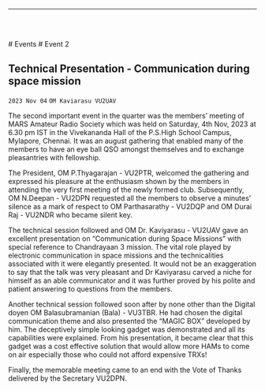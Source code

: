 
<Layout>

------------------------------------------------

<br/> <br/>

<Breadcrumbs>
    <Link underline="hover" color="inherit" to="/events">
        # Events
    </Link>
    # Event 2
</Breadcrumbs>

## Technical Presentation - Communication during space mission
`2023 Nov 04`
`OM Kaviarasu VU2UAV`

The second important event in the quarter was the  members’ meeting of MARS Amateur Radio Society which was held on Saturday, 4th Nov, 2023 at 6.30 pm IST in the Vivekananda Hall of the P.S.High School Campus, Mylapore, Chennai. It was an august gathering that enabled many of the members to have an eye ball QSO amongst themselves and to exchange pleasantries with fellowship. 

The President, OM P.Thyagarajan - VU2PTR, welcomed the gathering and expressed his pleasure at the enthusiasm shown by the members in attending the very first meeting of the newly formed club. Subsequently, OM N.Deepan - VU2DPN requested all the members to observe a minutes’ silence as a mark of respect to OM Parthasarathy - VU2DQP and OM Durai Raj - VU2NDR who became silent key. 

The technical session followed and OM Dr. Kaviyarasu -  VU2UAV gave an excellent presentation on “Communication during Space Missions” with special reference to Chandrayaan 3 mission.
The vital role played by electronic communication in space missions and the technicalities associated with it were elegantly presented. It would not be an exaggeration to say that the talk was very pleasant and 
Dr Kaviyarasu carved a niche for himself as an able communicator and it was further proved by his polite and patient answering to questions from the members. 

Another technical session followed soon after by none other than the Digital doyen OM Balasubramanian (Bala) - VU3TBR. He had chosen the digital communication theme and also presented the “MAGIC BOX” developed by him. The deceptively simple looking gadget was demonstrated and all its capabilities were explained. From his presentation, it became clear that this gadget was a cost effective solution that would allow more HAMs to come on air especially those who could not afford expensive TRXs!

Finally, the memorable meeting came to an end with the Vote of Thanks delivered by the Secretary VU2DPN.

</Layout>

